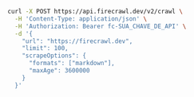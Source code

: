 ```bash cURL
curl -X POST https://api.firecrawl.dev/v2/crawl \
  -H 'Content-Type: application/json' \
  -H 'Authorization: Bearer fc-SUA_CHAVE_DE_API' \
  -d '{
    "url": "https://firecrawl.dev",
    "limit": 100,
    "scrapeOptions": {
      "formats": ["markdown"],
      "maxAge": 3600000
    }
  }'
```
